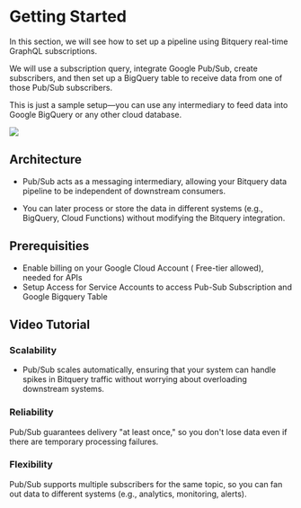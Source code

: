 # Getting Started

In this section, we will see how to set up a pipeline using Bitquery real-time GraphQL subscriptions.

We will use a subscription query, integrate Google Pub/Sub, create subscribers, and then set up a BigQuery table to receive data from one of those Pub/Sub subscribers.

This is just a sample setup—you can use any intermediary to feed data into Google BigQuery or any other cloud database.

![](/img/diagrams/bigquery.png)

## Architecture

- Pub/Sub acts as a messaging intermediary, allowing your Bitquery data pipeline to be independent of downstream consumers.

- You can later process or store the data in different systems (e.g., BigQuery, Cloud Functions) without modifying the Bitquery integration.

## Prerequisities

- Enable billing on your Google Cloud Account ( Free-tier allowed), needed for APIs
- Setup Access for Service Accounts to access Pub-Sub Subscription and Google Bigquery Table

## Video Tutorial


<VideoPlayer url="https://youtu.be/l22qxdH0c24" />

### Scalability

- Pub/Sub scales automatically, ensuring that your system can handle spikes in Bitquery traffic without worrying about overloading downstream systems.

### Reliability

Pub/Sub guarantees delivery "at least once," so you don't lose data even if there are temporary processing failures.

### Flexibility

Pub/Sub supports multiple subscribers for the same topic, so you can fan out data to different systems (e.g., analytics, monitoring, alerts).
